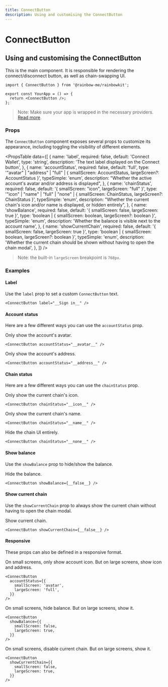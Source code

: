 ```yaml
---
title: ConnectButton
description: Using and customising the ConnectButton
---
```


# ConnectButton

## Using and customising the ConnectButton

This is the main component. It is responsible for rendering the connect/disconnect button, as well as chain-swapping UI.

```tsx
import { ConnectButton } from '@rainbow-me/rainbowkit';

export const YourApp = () => {
  return <ConnectButton />;
};
```

> Note: Make sure your app is wrapped in the necessary providers. [Read more](/docs/installation#wrap-providers).

### Props

The `ConnectButton` component exposes several props to customize its appearance, including toggling the visibility of different elements.

<PropsTable
  data={[
    {
      name: 'label',
      required: false,
      default: 'Connect Wallet',
      type: 'string',
      description: 'The text label displayed on the Connect button',
    },
    {
      name: 'accountStatus',
      required: false,
      default: 'full',
      type: '"avatar" | "address" | "full" | { smallScreen: AccountStatus, largeScreen?: AccountStatus }',
      typeSimple: 'enum',
      description:
        "Whether the active account's avatar and/or address is displayed",
    },
    {
      name: 'chainStatus',
      required: false,
      default: '{ smallScreen: "icon", largeScreen: "full" }',
      type: '"icon" | "name" | "full" | "none" | { smallScreen: ChainStatus, largeScreen?: ChainStatus }',
      typeSimple: 'enum',
      description:
        "Whether the current chain's icon and/or name is displayed, or hidden entirely",
    },
    {
      name: 'showBalance',
      required: false,
      default: '{ smallScreen: false, largeScreen: true }',
      type: 'boolean | { smallScreen: boolean, largeScreen?: boolean }',
      typeSimple: 'enum',
      description:
        'Whether the balance is visible next to the account name',
    },
    {
      name: 'showCurrentChain',
      required: false,
      default: '{ smallScreen: false, largeScreen: true }',
      type: 'boolean | { smallScreen: boolean, largeScreen?: boolean }',
      typeSimple: 'enum',
      description:
        'Whether the current chain should be shown without having to open the chain modal',
    },
  ]}
/>

> Note: the built-in `largeScreen` breakpoint is `768px`.

### Examples

#### Label

Use the `label` prop to set a custom `ConnectButton` text.

```tsx
<ConnectButton label="__Sign in__" />
```

#### Account status

Here are a few different ways you can use the `accountStatus` prop.

Only show the account's avatar.

```tsx
<ConnectButton accountStatus="__avatar__" />
```

Only show the account's address.

```tsx
<ConnectButton accountStatus="__address__" />
```

#### Chain status

Here are a few different ways you can use the `chainStatus` prop.

Only show the current chain's icon.

```tsx
<ConnectButton chainStatus="__icon__" />
```

Only show the current chain's name.

```tsx
<ConnectButton chainStatus="__name__" />
```

Hide the chain UI entirely.

```tsx
<ConnectButton chainStatus="__none__" />
```

#### Show balance

Use the `showBalance` prop to hide/show the balance.

Hide the balance.

```tsx
<ConnectButton showBalance={__false__} />
```

#### Show current chain

Use the `showCurrentChain` prop to always show the current chain without having to open the chain modal.

Show current chain.

```tsx
<ConnectButton showCurrentChain={__false__} />
```

#### Responsive

These props can also be defined in a responsive format.

On small screens, only show account icon. But on large screens, show icon and address.

```tsx
<ConnectButton
  accountStatus={{
    smallScreen: 'avatar',
    largeScreen: 'full',
  }}
/>
```

On small screens, hide balance. But on large screens, show it.

```tsx
<ConnectButton
  showBalance={{
    smallScreen: false,
    largeScreen: true,
  }}
/>
```

On small screens, disable current chain. But on large screens, show it.

```tsx
<ConnectButton
  showCurrentChain={{
    smallScreen: false,
    largeScreen: true,
  }}
/>
```
